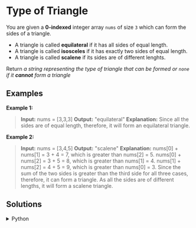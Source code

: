 # Type of Triangle

You are given a **0-indexed** integer array `nums` of size `3` which can form the sides of a triangle.

- A triangle is called **equilateral** if it has all sides of equal length.
- A triangle is called **isosceles** if it has exactly two sides of equal length.
- A triangle is called **scalene** if its sides are of different lenghts.

Return *a string representing the type of triangle that can be formed or `none` if it **cannot** form a triangle*

## Examples

**Example 1:**

> **Input:** nums = [3,3,3]
> **Output:** "equilateral"
> **Explanation:** Since all the sides are of equal length, therefore, it will form an equilateral triangle.

**Example 2:**

> **Input:** nums = [3,4,5]
> **Output:** "scalene"
> **Explanation:** 
> nums[0] + nums[1] = 3 + 4 = 7, which is greater than nums[2] = 5.
> nums[0] + nums[2] = 3 + 5 = 8, which is greater than nums[1] = 4.
> nums[1] + nums[2] = 4 + 5 = 9, which is greater than nums[0] = 3. 
> Since the sum of the two sides is greater than the third side for
> all three cases, therefore, it can form a triangle.
> As all the sides are of different lengths, it will form a
> scalene triangle.

## Solutions

<details>
    <summary>Python</summary>
```python
class Solution:
    def triangleType(self, nums: List[int]) -> str:
        
        a,b,c = nums

        # Verificar triangulo valido 
        if (a +b <= c) or (b + c <= a) or (a + c <= b):
            return "none"
        
        # Verificar lados
        if a == 0 or b == 0 or c == 0:
            return "none"
        
        # Verificar tipo de triangulo
        if a == b == c:
            return "equilateral"
        elif a == b or b == c or a == c:
            return "isosceles"
        else:
            return "scalene"
```
</details>